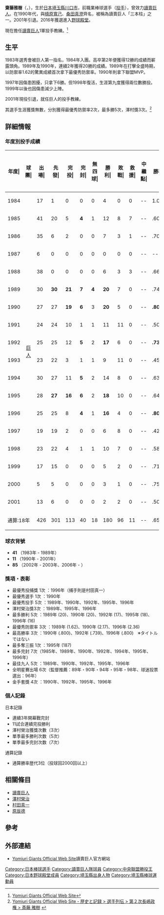{{Infobox NPB player|
bgcolor1=#f60|
bgcolor2=#000|
textcolor1=#000|
textcolor2=#f93|
name=斎藤 雅樹|
image= |
width=300|
birthdate= {{birth date and age|1965|2|18}}|
position=|
team=|
number= |
bats=右|
throws=右|
debutyear=[[1984年4月6日|1984年4月6日]]|
debutteam=讀賣巨人|
statyear=2010年|
stat1label=勝—敗—救援|
stat1value=180—96—11|
stat3label=[[防禦率|防禦率]]|
stat3value=2.77|
stat4label=[[三振|奪三振]]|
stat4value=1707|
teams=<nowiki></nowiki>
* 川口市立川口高等學校
* [[讀賣巨人|讀賣巨人]] (1983 - 2001)
教練
*讀賣巨人(2002 - 2003, 2006-2018 )
}}
'''齋藤雅樹'''（{{lang-ja|さいとう まさき}}，{{bd|1965年|2月18日|||Z齋藤}}），生於[[日本|日本]][[埼玉縣|埼玉縣]][[川口市|川口市]]，前職業棒球選手（[[投手|投手]]），曾效力[[讀賣巨人|讀賣巨人]]。在1990年代，與[[槙原寬己|槙原寬己]]、[[桑田真澄|桑田真澄]]齊名，被稱為讀賣巨人「三本柱」之一。2001年引退。2016年獲選進入[[野球殿堂|野球殿堂]]。

現在擔任[[讀賣巨人|讀賣巨人]]1軍投手教練。<ref>[http://www.giants.jp/G/player/prof_2779.html Yomiuri Giants Official Web Site]</ref>

==生平==

1983年選秀會被巨人第一指名，1984年入團。高卒第2年便獲得12勝的成績而嶄露頭角。1989年及1990年，連續2年獲得20勝的成績。1989年在打擊全盛時期，以防禦率1.62的驚異成績首次拿下最優秀防禦率。1990年則拿下聯盟MVP。

1997年因傷患困擾，只拿下6勝。但1998年復活，生涯第九度獲得兩位數勝投。1999年以後也因傷患減少上陣。

2001年現役引退，就任巨人的投手教練。

其選手生涯獲獎無數，分別獲得最優秀防禦率2次，最多勝5次，澤村獎3次。<ref>[http://www.giants.jp/G/museum/history/retsuden/saito.html Yomiuri Giants Official Web Site -  歴史と記録 > 選手列伝 > 第２次長嶋政権 > 斎藤 雅樹] {{webarchive|url=https://web.archive.org/web/20100726023509/http://www.giants.jp/G/museum/history/retsuden/saito.html |date=2010-07-26 }}</ref>

== 詳細情報 ==
=== 年度別投手成績 ===
{| class="wikitable" style="text-align:right; font-size:small"
|-bgcolor="#efefef"
!年度|!!球團|!!出場|!!先發|!!完投|!!完封|!!無四球|!!勝利|!!敗戰|!!救援|!!中<br>繼<br>點|!!勝率|!!打者|!!投球<br>局數|!!被<br>安<br>打|!!被全壘打|!!保送|!!敬遠|!!觸身球|!!三<br>振<br>數|!!暴投|!!犯規|!!失分|!!自<br>責<br>分|!!防<br>禦<br>率|!!WHIP
|-
|style="text-align:center"|1984
|rowspan="18" style="text-align:center"|[[讀賣巨人|巨人]]
|17||1||0||0||0||4||0||0||--||1.000||177||44.0||36||3||13||1||4||43||1||0||15||15||3.07||1.11   
|-
|style="text-align:center"|1985
|41||20||5||'''4'''||1||12||8||7||--||.600||561||155.0||125||14||53||5||3||124||0||2||59||51||2.96||1.15
|-
|style="text-align:center"|1986
|35||6||2||0||0||7||3||1||--||.700||316||90.0||64||7||24||7||4||63||0||1||26||24||2.40||0.98
|-
|style="text-align:center"|1987
|6||0||0||0||0||0||0||0||--||----||30||5.0||14||4||2||0||0||4||0||0||12||10||18.00||3.20
|-
|style="text-align:center"|1988
|38||0||0||0||0||6||3||3||--||.667||254||66.2||45||6||17||4||1||55||2||0||14||14||1.89||0.93
|-
|style="text-align:center"|1989
|30||'''30'''||'''21'''||'''7'''||'''4'''||'''20'''||7||0||--||.741||944||245.0||178||15||53||3||5||182||2||0||52||44||'''1.62'''||0.94
|-
|style="text-align:center"|1990
|27||27||'''19'''||'''6'''||3||'''20'''||5||0||--||'''.800'''||876||'''224.0'''||177||17||52||2||2||146||2||0||73||67||'''2.17'''||1.02
|-
|style="text-align:center"|1991
|24||24||10||1||1||11||11||0||--||.500||740||178.2||171||12||40||3||3||103||2||0||73||67||3.38||1.18
|-
|style="text-align:center"|1992
|25||25||12||'''5'''||2||'''17'''||6||0||--||'''.739'''||757||187.2||165||15||48||2||3||148||1||0||56||54||2.59||1.13
|-
|style="text-align:center"|1993
|23||22||3||1||1||9||11||0||--||.450||609||149.2||135||10||40||1||4||105||3||0||56||53||3.19||1.17
|-
|style="text-align:center"|1994
|30||27||11||'''5'''||2||14||8||0||--||.636||820||206.1||183||16||32||2||6||144||2||0||60||58||2.53||1.04
|-
|style="text-align:center"|1995
|28||'''27'''||'''16'''||'''6'''||2||'''18'''||10||0||--||.643||'''836'''||'''213.0'''||166||18||50||1||3||'''187'''||1||0||72||64||2.70||1.01
|-
|style="text-align:center"|1996
|25||25||8||'''4'''||1||'''16'''||4||0||--||'''.800'''||768||187.0||172||13||44||3||5||158||0||0||52||49||'''2.36'''||1.16
|-
|style="text-align:center"|1997
|19||19||2||0||0||6||8||0||--||.429||493||118.1||126||15||34||3||1||61||0||0||58||54||4.11||1.35
|-
|style="text-align:center"|1998
|23||22||4||1||1||10||7||0||--||.588||594||146.1||132||13||40||2||4||93||2||0||56||50||3.08||1.18
|-
|style="text-align:center"|1999
|17||15||0||0||0||5||2||0||--||.714||362||83.0||89||10||31||0||3||45||1||0||44||43||4.66||1.45
|-
|style="text-align:center"|2000
|5||5||0||0||0||3||1||0||--||.750||125||34.1||20||4||4||0||1||20||0||0||8||8||2.10||0.70
|-
|style="text-align:center"|2001
|13||6||0||0||0||2||2||0||--||.500||167||41.2||42||6||7||0||0||26||0||0||21||20||4.32||1.18
|-
!colspan="2"|通算:18年
|426||301||113||40||18||180||96||11||--||.652||9529||2375.2||2040||198||584||39||52||1707||19||3||793||732||2.77||1.10
|}

===球衣背號===
* '''41''' （1983年 - 1989年）
* '''11''' （1990年 - 2001年）
* '''85''' （2002年 - 2003年、2006年 - ）

===獎項・表彰 ===
* 最優秀投捕獎 1次 ：1996年（捕手則是村田真一）
* 最優秀選手 1次 ：1990年
* 最優秀投手 5次 ：1989年、1990年、1992年、1995年、1996年
* 澤村榮治獎3次 ：1989年、1995年、1996年
* 最多勝利 5次 ：1989年 (20)、1990年 (20)、1992年 (17)、1995年 (18)、1996年 (16)
* 最優秀防禦率 3次 ：1989年 (1.62)、1990年 (2.17)、1996年 (2.36)
* 最高勝率 3次 ：1990年 (.800)、1992年 (.739)、1996年 (.800)　※タイトルではない
* 最多奪三振 1次 ：1995年 (187)
* 最多完封 7次（1985年、1989年、1990年、1992年、1994年、1995年、1996年）
* 最佳九人 5次 ：1989年、1990年、1992年、1995年、1996年
* 全明星賽出場 6次（監督推薦：89年・90年・94年・95年・98年、球迷投票選出：96年）
* 金手套獎 4次 ：1990年、1992年、1995年、1996年

=== 個人記錄===
; 日本記錄
* 連續3年開幕戰完封
* 11試合連續完投勝利
* 澤村榮治獲獎次數（3次）
* 單季最多勝利次数（5次）
* 單季最多完封次数（7次）
; 通算記錄
* 通算勝率歴代3位（投球回2000回以上）
==相關條目==
*[[讀賣巨人|讀賣巨人]]
*[[澤村榮治|澤村榮治]]
*[[村田真一|村田真一]]
*[[原辰德|原辰德]]
==參考==
<div class="references-small">
<references />
</div>
==外部連結==
*[http://www.giants.jp/top.html Yomiuri Giants Official Web Site]讀賣巨人官方網站{{ja}}
{{台灣棒球維基館}}
{{讀賣巨人球團2012球員名單}}
{{讀賣巨人球團2011球員名單}}
{{Navboxes|title= [[日本棒球機構|NPB]]各項獎項
|list1= 
</span>
{{澤村榮治獎歷任名單}}
{{日本中央聯盟最多奪三振投手}}
{{日本中央聯盟最優秀防禦率}}
{{日本中央聯盟最多勝投手}}
{{日本中央聯盟最優秀勝率投手}}
}}
{{2016年U-23世界盃棒球賽日本代表隊}}

{{DEFAULTSORT:Saito, Masaki}}
[[Category:日本棒球選手|Category:日本棒球選手]]
[[Category:讀賣巨人隊球員|Category:讀賣巨人隊球員]]
[[Category:中央聯盟勝投王|Category:中央聯盟勝投王]]
[[Category:日本野球殿堂成員|Category:日本野球殿堂成員]]
[[Category:埼玉縣出身人物|Category:埼玉縣出身人物]]
[[Category:埼玉縣棒球運動員|Category:埼玉縣棒球運動員]]